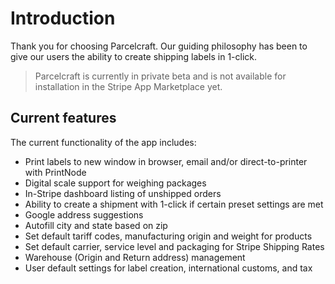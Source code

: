 # Introduction

Thank you for choosing Parcelcraft.  Our guiding philosophy has been to give our users the ability to create shipping labels in 1-click. 

> Parcelcraft is currently in private beta and is not available for installation in the Stripe App Marketplace yet.

## Current features

The current functionality of the app includes:

- Print labels to new window in browser, email and/or direct-to-printer with PrintNode
- Digital scale support for weighing packages
- In-Stripe dashboard listing of unshipped orders
- Ability to create a shipment with 1-click if certain preset settings are met
- Google address suggestions
- Autofill city and state based on zip
- Set default tariff codes, manufacturing origin and weight for products
- Set default carrier, service level and packaging for Stripe Shipping Rates
- Warehouse (Origin and Return address) management
- User default settings for label creation, international customs, and tax